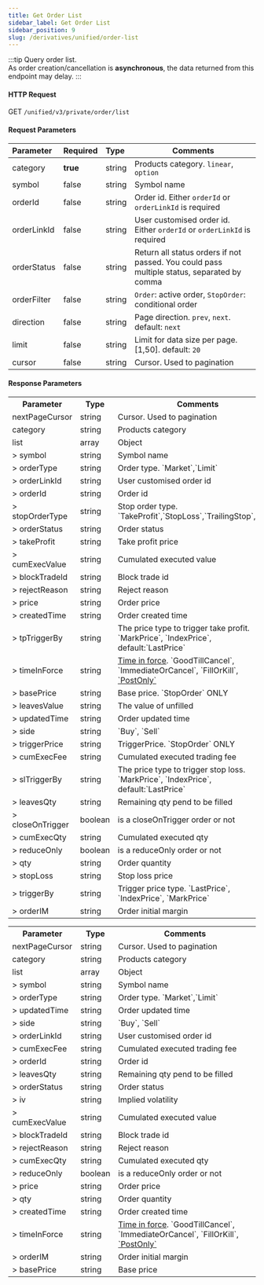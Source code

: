```yaml
---
title: Get Order List
sidebar_label: Get Order List
sidebar_position: 9
slug: /derivatives/unified/order-list
---
```


:::tip
Query order list.<br/>
As order creation/cancellation is **asynchronous**, the data returned from this endpoint may delay.
:::


#### HTTP Request
GET `/unified/v3/private/order/list`

#### Request Parameters
| Parameter | Required | Type | Comments|
|:----- |:-------|:-----|------ |
|category |**true** |string |Products category. `linear`, `option` |
|symbol |false |string |Symbol name|
|orderId |false |string |Order id. Either `orderId` or `orderLinkId` is required |
|orderLinkId |false |string |User customised order id. Either `orderId` or `orderLinkId` is required |
|orderStatus |false |string |Return all status orders if not passed. You could pass multiple status, separated by comma |
|orderFilter |false |string |`Order`: active order, `StopOrder`: conditional order|
|direction |false |string |Page direction. `prev`, `next`. default: `next`|
|limit |false |string |Limit for data size per page. [1,50]. default: `20`|
|cursor |false |string |Cursor. Used to pagination|

#### Response Parameters
<Tabs>
<TabItem value="linear" label="linear" default>
    <table border="0.5">
        <tr>
            <th>Parameter</th><th>Type</th><th>Comments</th>
        </tr>
        <tr>
            <td>nextPageCursor</td><td>string</td><td>Cursor. Used to pagination</td>
        </tr>
        <tr>
            <td>category</td><td>string</td><td>Products category</td>
        </tr>
        <tr>
            <td>list</td><td>array</td><td>Object</td>
        </tr>
        <tr>
            <td>> symbol</td><td>string</td><td>Symbol name </td>
        </tr>
        <tr>
            <td>> orderType</td><td>string</td><td>Order type. `Market`,`Limit` </td>
        </tr>
        <tr>
            <td>> orderLinkId</td><td>string</td><td>User customised order id </td>
        </tr>
        <tr>
            <td>> orderId</td><td>string</td><td>Order id </td>
        </tr>
        <tr>
            <td>> stopOrderType</td><td>string</td><td>Stop order type. `TakeProfit`,`StopLoss`,`TrailingStop`,`Stop` </td>
        </tr>
        <tr>
            <td>> orderStatus</td><td>string</td><td>Order status </td>
        </tr>
        <tr>
            <td>> takeProfit</td><td>string</td><td>Take profit price </td>
        </tr>
        <tr>
            <td>> cumExecValue</td><td>string</td><td>Cumulated executed value </td>
        </tr>
        <tr>
            <td>> blockTradeId</td><td>string</td><td>Block trade id </td>
        </tr>
        <tr>
            <td>> rejectReason</td><td>string</td><td>Reject reason </td>
        </tr>
        <tr>
            <td>> price</td><td>string</td><td>Order price </td>
        </tr>
        <tr>
            <td>> createdTime</td><td>string</td><td>Order created time </td>
        </tr>
        <tr>
            <td>> tpTriggerBy</td><td>string</td><td>The price type to trigger take profit. `MarkPrice`, `IndexPrice`, default:`LastPrice` </td>
        </tr>
        <tr>
            <td>> timeInForce</td><td>string</td><td><a href="https://www.bybit.com/en-US/help-center/bybitHC_Article?language=en_US&id=000001044">Time in force</a>. `GoodTillCancel`, `ImmediateOrCancel`, `FillOrKill`, <a href="https://www.bybit.com/en-US/help-center/bybitHC_Article?language=en_US&id=000001051">`PostOnly`</a> </td>
        </tr>
        <tr>
            <td>> basePrice</td><td>string</td><td>Base price. `StopOrder` ONLY </td>
        </tr>
        <tr>
            <td>> leavesValue</td><td>string</td><td>The value of unfilled </td>
        </tr>
        <tr>
            <td>> updatedTime</td><td>string</td><td>Order updated time </td>
        </tr>
        <tr>
            <td>> side</td><td>string</td><td>`Buy`, `Sell` </td>
        </tr>
        <tr>
            <td>> triggerPrice</td><td>string</td><td>TriggerPrice. `StopOrder` ONLY </td>
        </tr>
        <tr>
            <td>> cumExecFee</td><td>string</td><td>Cumulated executed trading fee </td>
        </tr>
        <tr>
            <td>> slTriggerBy</td><td>string</td><td>The price type to trigger stop loss. `MarkPrice`, `IndexPrice`, default:`LastPrice`  </td>
        </tr>
        <tr>
            <td>> leavesQty</td><td>string</td><td>Remaining qty pend to be filled </td>
        </tr>
        <tr>
            <td>> closeOnTrigger</td><td>boolean</td><td>is a closeOnTrigger order or not </td>
        </tr>
        <tr>
            <td>> cumExecQty</td><td>string</td><td>Cumulated executed qty </td>
        </tr>
        <tr>
            <td>> reduceOnly</td><td>boolean</td><td>is a reduceOnly order or not  </td>
        </tr>
        <tr>
            <td>> qty</td><td>string</td><td>Order quantity </td>
        </tr>
        <tr>
            <td>> stopLoss</td><td>string</td><td>Stop loss price </td>
        </tr>
        <tr>
            <td>> triggerBy</td><td>string</td><td>Trigger price type. `LastPrice`, `IndexPrice`, `MarkPrice` </td>
        </tr>
        <tr>
            <td>> orderIM</td><td>string</td><td>Order initial margin </td>
        </tr>
    </table>
</TabItem>

<TabItem value="option" label="option">
    <table border="0.5">
        <tr>
            <th>Parameter</th><th>Type</th><th>Comments</th>
        </tr>
        <tr>
            <td>nextPageCursor</td><td>string</td><td>Cursor. Used to pagination</td>
        </tr>
        <tr>
            <td>category</td><td>string</td><td>Products category</td>
        </tr>
        <tr>
            <td>list</td><td>array</td><td>Object</td>
        </tr>
        <tr>
            <td>> symbol</td><td>string</td><td>Symbol name </td>
        </tr>
        <tr>
            <td>> orderType</td><td>string</td><td>Order type. `Market`,`Limit`  </td>
        </tr>
        <tr>
            <td>> updatedTime</td><td>string</td><td>Order updated time  </td>
        </tr>
        <tr>
            <td>> side</td><td>string</td><td>`Buy`, `Sell`  </td>
        </tr>
        <tr>
            <td>> orderLinkId</td><td>string</td><td>User customised order id  </td>
        </tr>
        <tr>
            <td>> cumExecFee</td><td>string</td><td>Cumulated executed trading fee  </td>
        </tr>
        <tr>
            <td>> orderId</td><td>string</td><td>Order id  </td>
        </tr>
        <tr>
            <td>> leavesQty</td><td>string</td><td>Remaining qty pend to be filled  </td>
        </tr>
        <tr>
            <td>> orderStatus</td><td>string</td><td>Order status  </td>
        </tr>
        <tr>
            <td>> iv</td><td>string</td><td>Implied volatility </td>
        </tr>
        <tr>
            <td>> cumExecValue</td><td>string</td><td>Cumulated executed value  </td>
        </tr>
        <tr>
            <td>> blockTradeId</td><td>string</td><td>Block trade id  </td>
        </tr>
        <tr>
            <td>> rejectReason</td><td>string</td><td>Reject reason  </td>
        </tr>
        <tr>
            <td>> cumExecQty</td><td>string</td><td>Cumulated executed qty  </td>
        </tr>
        <tr>
            <td>> reduceOnly</td><td>boolean</td><td>is a reduceOnly order or not   </td>
        </tr>
        <tr>
            <td>> price</td><td>string</td><td>Order price  </td>
        </tr>
        <tr>
            <td>> qty</td><td>string</td><td>Order quantity </td>
        </tr>
        <tr>
            <td>> createdTime</td><td>string</td><td>Order created time  </td>
        </tr>
        <tr>
            <td>> timeInForce</td><td>string</td><td><a href="https://www.bybit.com/en-US/help-center/bybitHC_Article?language=en_US&id=000001044">Time in force</a>. `GoodTillCancel`, `ImmediateOrCancel`, `FillOrKill`, <a href="https://www.bybit.com/en-US/help-center/bybitHC_Article?language=en_US&id=000001051">`PostOnly`</a>  </td>
        </tr>
        <tr>
            <td>> orderIM</td><td>string</td><td>Order initial margin  </td>
        </tr>
        <tr>
            <td>> basePrice</td><td>string</td><td>Base price </td>
        </tr>
    </table>
</TabItem>
</Tabs>